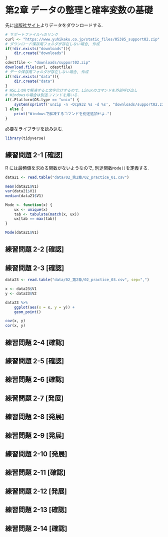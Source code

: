 # 第2章 データの整理と確率変数の基礎 {-#ch2}
先に[出版社サイト](https://www.yuhikaku.co.jp/books/detail/9784641053854)よりデータをダウンロードする.
```r
# サポートファイルへのリンク
curl <- "https://www.yuhikaku.co.jp/static_files/05385_support02.zip"
# ダウンロード保存用フォルダが存在しない場合, 作成
if(!dir.exists("downloads")){
    dir.create("downloads")
}
cdestfile <- "downloads/support02.zip"
download.file(curl, cdestfile)
# データ保存用フォルダが存在しない場合, 作成
if(!dir.exists("data")){
    dir.create("data")
}
# WSL上のRで解凍すると文字化けするので、Linuxのコマンドを外部呼び出し
# Windowsの場合は別途コマンドを用いる.
if(.Platform$OS.type == "unix") {
    system(sprintf('unzip -n -Ocp932 %s -d %s', "downloads/support02.zip", "./data"))
} else {
    print("Windowsで解凍するコマンドを別途追加せよ.")
}
```

必要なライブラリを読み込む.
```r
library(tidyverse)
```

## 練習問題 2-1 [確認] {-}
R には最頻値を求める関数がないようなので, 別途関数`Mode()`を定義する.
```r
data21 <- read.table("data/02_第2章/02_practice_01.csv")

mean(data21$V1)
var(data21$V1)
median(data21$V1)

Mode <- function(x) {
    ux <- unique(x)
    tab <- tabulate(match(x, ux))
    ux[tab == max(tab)]
}

Mode(data21$V1)
```

## 練習問題 2-2 [確認] {-}

## 練習問題 2-3 [確認] {-}
```r
data23 <- read.table("data/02_第2章/02_practice_03.csv", sep=",")

x <- data23$V1
y <- data23$V2

data23 %>%
    ggplot(aes(x = x, y = y)) +
    geom_point()

cov(x, y)
cor(x, y)
```

## 練習問題 2-4 [確認] {-}

## 練習問題 2-5 [確認] {-}

## 練習問題 2-6 [確認] {-}

## 練習問題 2-7 [発展] {-}

## 練習問題 2-8 [発展] {-}

## 練習問題 2-9 [発展] {-}

## 練習問題 2-10 [発展] {-}

## 練習問題 2-11 [確認] {-}

## 練習問題 2-12 [発展] {-}

## 練習問題 2-13 [確認] {-}

## 練習問題 2-14 [確認] {-}
